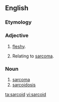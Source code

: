 ==English==

===Etymology===
{{rfe}}

===Adjective===
{{en-adj|-}}

# {{context|pathology|lang=en}} [[fleshy]].
# {{context|pathology|lang=en}} Relating to [[sarcoma]].

===Noun===
{{en-noun}}

# [[sarcoma]]
# [[sarcoidosis]]

[[ta:sarcoid]]
[[vi:sarcoid]]